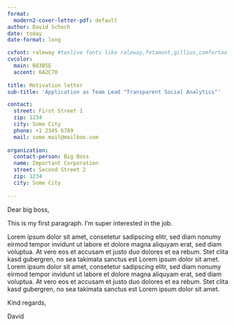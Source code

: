 ```yaml
---
format:
  modern2-cover-letter-pdf: default
author: David Schoch
date: today
date-format: long

cvfont: raleway #texlive fonts like raleway,fetamont,gillius,comfortaa
cvcolor: 
  main: B83B5E
  accent: 6A2C70
  
title: Motivation letter
sub-title: 'Application as Team Lead "Transparent Social Analytics"'

contact:
  street: First Street 1
  zip: 1234
  city: Some City
  phone: +1 2345 6789
  mail: some.mail@mailbox.com
  
organization: 
  contact-person: Big Boss
  name: Important Corporation
  street: Second Street 2
  zip: 1234 
  city: Some City
    
---
```


Dear big boss,

This is my first paragraph.
I'm super interested in the job.

Lorem ipsum dolor sit amet, consetetur sadipscing elitr, sed diam nonumy eirmod tempor invidunt ut labore et dolore magna aliquyam erat, sed diam voluptua.
At vero eos et accusam et justo duo dolores et ea rebum.
Stet clita kasd gubergren, no sea takimata sanctus est Lorem ipsum dolor sit amet.
Lorem ipsum dolor sit amet, consetetur sadipscing elitr, sed diam nonumy eirmod tempor invidunt ut labore et dolore magna aliquyam erat, sed diam voluptua.
At vero eos et accusam et justo duo dolores et ea rebum.
Stet clita kasd gubergren, no sea takimata sanctus est Lorem ipsum dolor sit amet.

Kind regards,

David